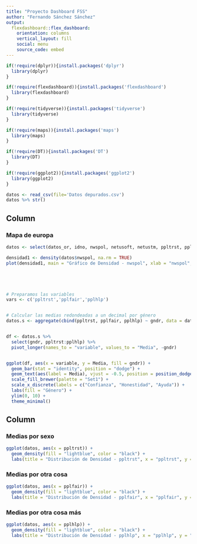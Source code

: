 ```yaml
---
title: "Proyecto Dashboard FSS"
author: "Fernando Sánchez Sánchez"
output: 
  flexdashboard::flex_dashboard:
    orientation: columns
    vertical_layout: fill
    social: menu
    source_code: embed
---
```


```r

if(!require(dplyr)){install.packages('dplyr')
  library(dplyr)
}

if(!require(flexdashboard)){install.packages('flexdashboard')
  library(flexdashboard)
}

if(!require(tidyverse)){install.packages('tidyverse')
  library(tidyverse)
}

if(!require(maps)){install.packages('maps')
  library(maps)
}

if(!require(DT)){install.packages('DT')
  library(DT)
}

if(!require(ggplot2)){install.packages('ggplot2')
  library(ggplot2)
}

```

```r

datos <- read_csv(file='Datos depurados.csv')
datos %>% str()

```

Column {data-width=650}
-----------------------------------------------------------------------

### Mapa de europa

```r
datos <- select(datos_or, idno, nwspol, netusoft, netustm, ppltrst, pplfair, pplhlp, hhmmb, gndr, agea, cntry, maritalb, chldhhe, domicil, eduyrs)

densidad1 <- density(datos$nwspol, na.rm = TRUE)
plot(densidad1, main = "Gráfico de Densidad - nwspol", xlab = "nwspol", ylab = "Densidad")





# Preparamos las variables
vars <- c('ppltrst','pplfair','pplhlp')


# Calcular las medias redondeadas a un decimal por género 
datos.s <- aggregate(cbind(ppltrst, pplfair, pplhlp) ~ gndr, data = datos, FUN = function(x) round(mean(x), 1))


df <- datos.s %>%
  select(gndr, ppltrst:pplhlp) %>%
  pivot_longer(names_to = "variable", values_to = "Media", -gndr)


ggplot(df, aes(x = variable, y = Media, fill = gndr)) +
  geom_bar(stat = "identity", position = "dodge") +
  geom_text(aes(label = Media), vjust = -0.5, position = position_dodge(width = 1), color = "black", size = 3) +
  scale_fill_brewer(palette = "Set1") +
  scale_x_discrete(labels = c("Confianza", "Honestidad", "Ayuda")) +
  labs(fill = "Género") +
  ylim(0, 10) +
  theme_minimal()


```

Column {data-width=350}
-----------------------------------------------------------------------

### Medias por sexo

```r
ggplot(datos, aes(x = ppltrst)) +
  geom_density(fill = "lightblue", color = "black") +
  labs(title = "Distribución de Densidad - ppltrst", x = "ppltrst", y = "Densidad")
```

### Medias por otra cosa

```r
ggplot(datos, aes(x = pplfair)) +
  geom_density(fill = "lightblue", color = "black") +
  labs(title = "Distribución de Densidad - pplfair", x = "pplfair", y = "Densidad")
```

### Medias por otra cosa más

```r
ggplot(datos, aes(x = pplhlp)) +
  geom_density(fill = "lightblue", color = "black") +
  labs(title = "Distribución de Densidad - pplhlp", x = "pplhlp", y = "Densidad")
```